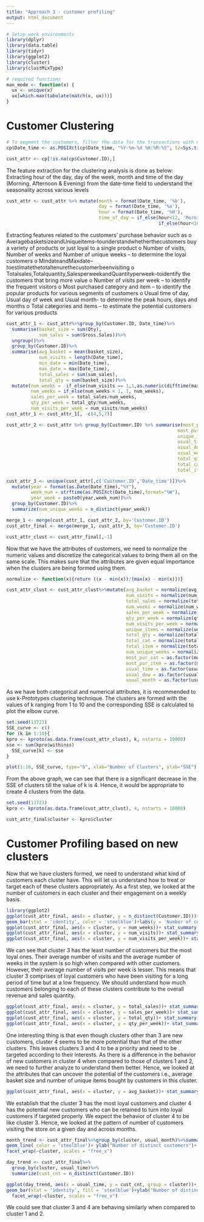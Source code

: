 ```yaml
---
title: "Approach 3 - customer profiling"
output: html_document
---
```


```r
# Setup work environments
library(dplyr)
library(data.table)
library(tidyr)
library(ggplot2)
library(cluster)
library(clustMixType)
```

```r
# required functions
man_mode <- function(x) {
  ux <- unique(x)
  ux[which.max(tabulate(match(x, ux)))]
}
```

# Customer Clustering
```r
# To segment the customers, filter the data for the transactions with Customer ID.
cp$Date_time <- as.POSIXct(cp$Date_time, "%Y-%m-%d %H:%M:%S", tz=Sys.timezone())

cust_attr <- cp[!is.na(cp$Customer.ID),]
```

The feature extraction for the clustering analysis is done as below: 
Extracting hour of the day, day of the week, month and time of the day (Morning, Afternoon & Evening) from the date-time field to understand the seasonality across various levels
```r
cust_attr <- cust_attr %>% mutate(month = format(Date_time, '%b'),
                                  day = format(Date_time, '%a'),
                                  hour = format(Date_time, '%H'),
                                  time_of_day = if_else(hour<12, 'Morning',
                                                        if_else(hour<16, 'Afternoon', 'Evening')))
```

Extracting features related to the customers’ purchase behavior such as
o AveragebasketsizeandUniqueitems–tounderstandwhetherthecustomers
buy a variety of products or just loyal to a single product
o Number of visits, Number of weeks and Number of unique weeks – to determine the loyal customers
o MindateandMaxdate–toestimatethetotaltenurethecustomerbeenvisiting o Totalsales,Totalquantity,SalesperweekandQuantityperweek–toidentify
the customers that bring more value
o Number of visits per week – to identify the frequent visitors
o Most purchased category and item – to identify the popular products for various segments of customers
o Usual time of day, Usual day of week and Usual month- to determine the peak hours, days and months
o Total categories and items – to estimate the potential customers for various products
```r
cust_attr_1 <- cust_attr%>%group_by(Customer.ID, Date_time)%>%
  summarise(basket_size = sum(Qty),
            sum_sales = sum(Gross.Sales))%>%
  ungroup()%>%
  group_by(Customer.ID)%>%
  summarise(avg_basket = mean(basket_size),
            num_visits = length(Date_time),
            min_date = min(Date_time),
            max_date = max(Date_time),
            total_sales = sum(sum_sales),
            total_qty = sum(basket_size))%>%
  mutate(num_weeks =  if_else(num_visits == 1,1,as.numeric(difftime(max_date,min_date,units='weeks'))),
         num_weeks = if_else(num_weeks < 1, 1, num_weeks),
         sales_per_week = total_sales/num_weeks,
         qty_per_week = total_qty/num_weeks,
         num_visits_per_week = num_visits/num_weeks)
cust_attr_1 <- cust_attr_1[, -c(4,5,7)]
```

```r
cust_attr_2 <- cust_attr %>% group_by(Customer.ID) %>% summarise(most_pur_cat = man_mode(Category),
                                                               most_pur_item = man_mode(Item),
                                                               unique_items = n_distinct(Item),
                                                               usual_time = man_mode(time_of_day),
                                                               usual_dow = man_mode(day),
                                                               usual_month = man_mode(month),
                                                               total_qty = sum(Qty),
                                                               total_cat = n_distinct(Category),
                                                               total_item = n_distinct(Item))
```

```r
cust_attr_3 <- unique(cust_attr[,c('Customer.ID','Date_time')])%>%
  mutate(year = format(as.Date(Date_time),"%Y"),
         week_num = strftime(as.POSIXct(Date_time),format="%W"),
         year_week = paste0(year,week_num))%>%
  group_by(Customer.ID)%>%
  summarize(num_unique_weeks = n_distinct(year_week))

merge_1 <- merge(cust_attr_1, cust_attr_2, by='Customer.ID')
cust_attr_final <- merge(merge_1, cust_attr_3, by='Customer.ID')

cust_attr_clust <- cust_attr_final[,-1]
```

Now that we have the attributes of customers, we need to normalize the numeric values and discretize the categorical values to bring them all on the same scale. This makes sure that the attributes are given equal importance when the clusters are being formed using them.
```r
normalize <- function(x){return ((x - min(x))/(max(x) - min(x)))}

cust_attr_clust <- cust_attr_clust%>%mutate(avg_basket = normalize(avg_basket),
                                            num_visits = normalize(num_visits),
                                            total_sales = normalize(total_sales),
                                            num_weeks = normalize(num_weeks),
                                            sales_per_week = normalize(sales_per_week),
                                            qty_per_week = normalize(qty_per_week),
                                            num_visits_per_week = normalize(num_visits_per_week),
                                            unique_items = normalize(unique_items),
                                            total_qty = normalize(total_qty),
                                            total_cat = normalize(total_cat),
                                            total_item = normalize(total_item),
                                            num_unique_weeks = normalize(num_unique_weeks),
                                            most_pur_cat = as.factor(most_pur_cat),
                                            most_pur_item = as.factor(most_pur_item),
                                            usual_time = as.factor(usual_time),
                                            usual_dow = as.factor(usual_dow),
                                            usual_month = as.factor(usual_month))
```

As we have both categorical and numerical attributes, it is recommended to use k-Prototypes clustering technique. The clusters are formed with the values of k ranging from 1 to 10 and the corresponding SSE is calculated to plot the elbow curve.
```r
set.seed(13723) 
SSE_curve <- c() 
for (k in 1:10){
kpro <- kproto(as.data.frame(cust_attr_clust), k, nstarts = 10000)
sse <- sum(kpro$withinss)
  SSE_curve[k] <- sse
}

plot(1:10, SSE_curve, type="b", xlab="Number of Clusters", ylab="SSE")
```

From the above graph, we can see that there is a significant decrease in the SSE of clusters till the value of k is 4. Hence, it would be appropriate to create 4 clusters from the data.
```r
set.seed(13723)
kpro <- kproto(as.data.frame(cust_attr_clust), 4, nstarts = 10000)

cust_attr_final$cluster <- kpro$cluster

```

# Customer Profiling based on new clusters
Now that we have clusters formed, we need to understand what kind of customers each cluster have. This will let us understand how to treat or target each of these clusters appropriately. As a first step, we looked at the number of customers in each cluster and their engagement on a weekly basis.
```r
library(ggplot2)
ggplot(cust_attr_final, aes(x = cluster, y = n_distinct(Customer.ID)))+
geom_bar(stat = 'identity', color = 'steelblue')+labs(y = 'Number of customers')
ggplot(cust_attr_final, aes(x = cluster, y = num_weeks))+ stat_summary(fun.y = 'mean', geom= 'bar', fill = 'steelblue')
ggplot(cust_attr_final, aes(x = cluster, y = num_visits))+ stat_summary(fun.y = 'mean', geom = 'bar', fill = 'steelblue')
ggplot(cust_attr_final, aes(x = cluster, y = num_visits_per_week))+ stat_summary(fun.y = 'mean', geom= 'bar', fill = 'steelblue')
```

We can see that cluster 3 has the least number of customers but the most loyal ones. Their average number of visits and the average number of weeks in the system is so high when compared with other customers. However, their average number of visits per week is lesser. This means that cluster 3 comprises of loyal customers who have been visiting for a long period of time but at a low frequency.
We should understand how much customers belonging to each of these clusters contribute to the overall revenue and sales quantity.
```r
ggplot(cust_attr_final, aes(x = cluster, y = total_sales))+ stat_summary(fun.y = 'mean', geom= 'bar', fill = 'steelblue')
ggplot(cust_attr_final, aes(x = cluster, y = sales_per_week))+ stat_summary(fun.y = 'mean', geom= 'bar', fill = 'steelblue')
ggplot(cust_attr_final, aes(x = cluster, y = total_qty))+ stat_summary(fun.y = 'mean', geom= 'bar', fill = 'steelblue')
ggplot(cust_attr_final, aes(x = cluster, y = qty_per_week))+ stat_summary(fun.y = 'mean', geom= 'bar', fill = 'steelblue')
```

One interesting thing is that even though clusters other than 3 are new customers, cluster 4 seems to be more potential than that of the other clusters. This leaves clusters 3 and 4 to be a priority and need to be targeted according to their interests.
As there is a difference in the behavior of new customers in cluster 4 when compared to those of clusters 1 and 2, we need to further analyze to understand them better. Hence, we looked at the attributes that can uncover the potential of the customers i.e., average basket size and number of unique items bought by customers in this cluster.
```r
ggplot(cust_attr_final, aes(x = cluster, y = avg_basket))+ stat_summary(fun.y = 'mean', geom= 'bar', fill = 'steelblue')
```

We establish that the cluster 3 has the most loyal customers and cluster 4 has the potential new customers who can be retained to turn into loyal customers if targeted properly. We expect the behavior of cluster 4 to be like cluster 3. Hence, we looked at the pattern of number of customers visiting the store on a given day and across months.
```r
month_trend <- cust_attr_final%>%group_by(cluster, usual_month)%>%summarize(cust_cnt = n_distinct(Customer.ID)) ggplot(month_trend, aes(x = usual_month, y = cust_cnt, group = cluster))+
geom_line( color = 'steelblue')+ ylab("Number of distinct customers")+ xlab("Month")+
facet_wrap(~cluster, scales = "free_x")
```

```r
day_trend <- cust_attr_final%>%
  group_by(cluster, usual_time)%>%
  summarize(cust_cnt = n_distinct(Customer.ID)) 

ggplot(day_trend, aes(x = usual_time, y = cust_cnt, group = cluster))+
geom_bar(stat = 'identity', fill = 'steelblue')+ylab("Number of distinct customers")+ xlab("Time of day")+ 
  facet_wrap(~cluster, scales = "free_x")
```
We could see that cluster 3 and 4 are behaving similarly when compared to cluster 1 and 2.
